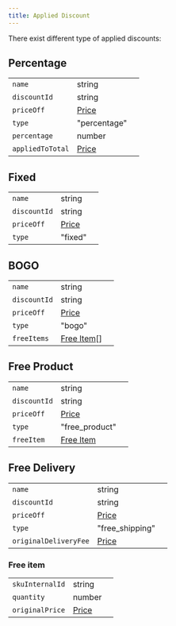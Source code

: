 ```yaml
---
title: Applied Discount
---
```


There exist different type of applied discounts:

## Percentage

|                  |                                      |     |
| ---------------- | ------------------------------------ | --- |
| `name`           | string                               |     |
| `discountId`     | string                               |     |
| `priceOff`       | [Price](/chatbot/types/common/price) |     |
| `type`           | "percentage"                         |     |
| `percentage`     | number                               |     |
| `appliedToTotal` | [Price](/chatbot/types/common/price) |     |

## Fixed

|              |                                      |     |
| ------------ | ------------------------------------ | --- |
| `name`       | string                               |     |
| `discountId` | string                               |     |
| `priceOff`   | [Price](/chatbot/types/common/price) |     |
| `type`       | "fixed"                              |     |

## BOGO

|              |                                      |     |
| ------------ | ------------------------------------ | --- |
| `name`       | string                               |     |
| `discountId` | string                               |     |
| `priceOff`   | [Price](/chatbot/types/common/price) |     |
| `type`       | "bogo"                               |     |
| `freeItems`  | [Free Item](#free-item)[]            |     |

## Free Product

|              |                                      |     |
| ------------ | ------------------------------------ | --- |
| `name`       | string                               |     |
| `discountId` | string                               |     |
| `priceOff`   | [Price](/chatbot/types/common/price) |     |
| `type`       | "free_product"                       |     |
| `freeItem`   | [Free Item](#free-item)              |     |

## Free Delivery

|                       |                                      |     |
| --------------------- | ------------------------------------ | --- |
| `name`                | string                               |     |
| `discountId`          | string                               |     |
| `priceOff`            | [Price](/chatbot/types/common/price) |     |
| `type`                | "free_shipping"                      |     |
| `originalDeliveryFee` | [Price](/chatbot/types/common/price) |     |

### Free item

|                 |                                      |     |
| --------------- | ------------------------------------ | --- |
| `skuInternalId` | string                               |     |
| `quantity`      | number                               |     |
| `originalPrice` | [Price](/chatbot/types/common/price) |     |
